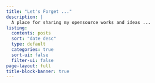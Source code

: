 ```yaml
---
title: "Let's Forget ..."
description: | 
  A place for sharing my opensource works and ideas ...
listing:
  contents: posts
  sort: "date desc"
  type: default
  categories: true
  sort-ui: false
  filter-ui: false
page-layout: full
title-block-banner: true
---
```

